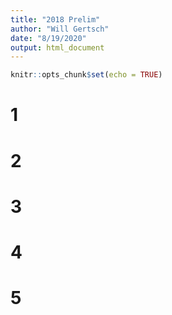 ```yaml
---
title: "2018 Prelim"
author: "Will Gertsch"
date: "8/19/2020"
output: html_document
---
```


```r
knitr::opts_chunk$set(echo = TRUE)
```

# 1

# 2

# 3

# 4

# 5
